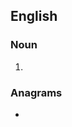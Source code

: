 ==English==

===Noun===
{{head|en|noun plural form}}

# {{plural of|hewer|lang=en}}

===Anagrams===
* {{anagrams|en|rehews|shewer|where's|wheres}}
